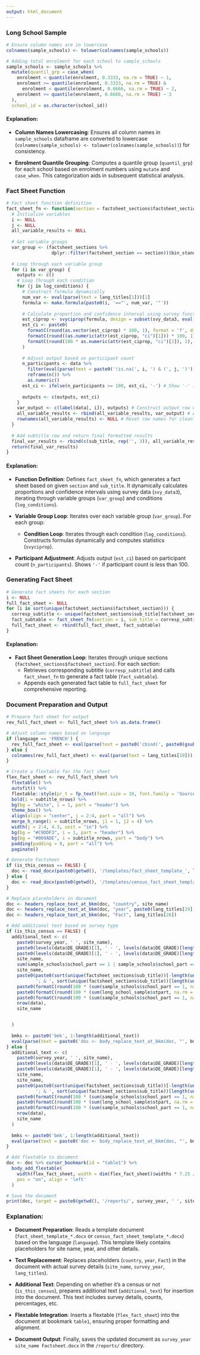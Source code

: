 ```yaml
---
output: html_document
---
```


### Long School Sample

```r
# Ensure column names are in lowercase
colnames(sample_schools) <- tolower(colnames(sample_schools))

# Adding total enrolment for each school to sample_schools
sample_schools <- sample_schools %>%
  mutate(quantil_grp = case_when(
    enrolment < quantile(enrolment, 0.3333, na.rm = TRUE) ~ 1,
    enrolment >= quantile(enrolment, 0.3333, na.rm = TRUE) &
      enrolment < quantile(enrolment, 0.6666, na.rm = TRUE) ~ 2,
    enrolment >= quantile(enrolment, 0.6666, na.rm = TRUE) ~ 3
  ),
  school_id = as.character(school_id)) 
```

#### Explanation:
- **Column Names Lowercasing**: Ensures all column names in `sample_schools` dataframe are converted to lowercase (`colnames(sample_schools) <- tolower(colnames(sample_schools))`) for consistency.
  
- **Enrolment Quantile Grouping**: Computes a quantile group (`quantil_grp`) for each school based on enrolment numbers using `mutate` and `case_when`. This categorization aids in subsequent statistical analysis.

### Fact Sheet Function

```r
# Fact sheet function definition
fact_sheet_fn <- function(section = factsheet_sections$factsheet_section[1], sub_title = factsheet_sections$sub_title[1]) {
  # Initialize variables
  i <- NULL
  j <- NULL
  all_variable_results <- NULL
  
  # Get variable groups
  var_group <- (factsheet_sections %>% 
                 dplyr::filter(factsheet_section == section))$bin_standard
  
  # Loop through each variable group
  for (i in var_group) {
    outputs <- c()
    # Loop through each condition
    for (j in log_conditions) {
      # Construct formula dynamically
      num_var <- eval(parse(text = lang_titles[1]))[1]
      formula <- make.formula(paste0(i, '=="', num_var, '"'))
      
      # Calculate proportion and confidence interval using survey functions
      est_ciprop <- svyciprop(formula, design = subset(svy_data3, eval(parse(text = j))), method = "lo", df = degrees_freedom)
      est_ci <- paste0(
        formatC(round(as.vector(est_ciprop) * 100, 1), format = 'f', digits = 1), '\n(',
        formatC(round((as.numeric(attr(est_ciprop, "ci")[1])) * 100, 1), format = 'f', digits = 1), ' - ',
        formatC(round(100 * as.numeric(attr(est_ciprop, "ci")[2]), 1), format = 'f', digits = 1), ')'
      )
      
      # Adjust output based on participant count
      n_participants <- data %>% 
        filter(eval(parse(text = paste0('!is.na(', i, ') & (', j, ')')))) %>% 
        reframe(n()) %>% 
        as.numeric()
      est_ci <- ifelse(n_participants >= 100, est_ci, '-') # Show '-' if participant count is less than 100
      
      outputs <- c(outputs, est_ci)
    }
    var_output <- c(label(data[, i]), outputs) # Construct output row with variable label and results
    all_variable_results <- rbind(all_variable_results, var_output) # Append to results dataframe
    rownames(all_variable_results) <- NULL # Reset row names for cleanliness
  }
  
  # Add subtitle row and return final formatted results
  final_var_results <- rbind(c(sub_title, rep('', 3)), all_variable_results)
  return(final_var_results)
}
```

#### Explanation:
- **Function Definition**: Defines `fact_sheet_fn`, which generates a fact sheet based on given `section` and `sub_title`. It dynamically calculates proportions and confidence intervals using survey data (`svy_data3`), iterating through variable groups (`var_group`) and conditions (`log_conditions`).
  
- **Variable Group Loop**: Iterates over each variable group (`var_group`). For each group:
  - **Condition Loop**: Iterates through each condition (`log_conditions`). Constructs formulas dynamically and computes statistics (`svyciprop`).
  
- **Participant Adjustment**: Adjusts output (`est_ci`) based on participant count (`n_participants`). Shows `'-'` if participant count is less than 100.

### Generating Fact Sheet

```r
# Generate fact sheets for each section
i <- NULL
full_fact_sheet <- NULL
for (i in sort(unique(factsheet_sections$factsheet_section))) {
  corresp_subtitle <- unique(factsheet_sections$sub_title[factsheet_sections$factsheet_section == i])
  fact_subtable <- fact_sheet_fn(section = i, sub_title = corresp_subtitle)
  full_fact_sheet <- rbind(full_fact_sheet, fact_subtable)
}
```

#### Explanation:
- **Fact Sheet Generation Loop**: Iterates through unique sections (`factsheet_sections$factsheet_section`). For each section:
  - Retrieves corresponding subtitle (`corresp_subtitle`) and calls `fact_sheet_fn` to generate a fact table (`fact_subtable`).
  - Appends each generated fact table to `full_fact_sheet` for comprehensive reporting.

### Document Preparation and Output

```r
# Prepare fact sheet for output
rev_full_fact_sheet <- full_fact_sheet %>% as.data.frame()

# Adjust column names based on language
if (language == 'FRENCH') {
  rev_full_fact_sheet <- eval(parse(text = paste0('cbind(', paste0(gsub('\\.', ',', rev_full_fact_sheet), collapse = ','), ')'))) %>% as.data.frame()
} else {
  colnames(rev_full_fact_sheet) <- eval(parse(text = lang_titles[19]))
}

# Create a flextable for the fact sheet
flex_fact_sheet <- rev_full_fact_sheet %>% 
  flextable() %>% 
  autofit() %>%
  flextable::style(pr_t = fp_text(font.size = 10, font.family = 'Source Sans Pro'), part = 'all') %>%
  bold(i = subtitle_nrows) %>%
  bg(bg = "white", i = 1, part = "header") %>%
  theme_box() %>%
  align(align = "center", j = 2:4, part = "all") %>%
  merge_h_range(i = subtitle_nrows, j1 = 1, j2 = 4) %>%
  width(j = 2:4, 4.3, unit = "in") %>%
  bg(bg = "#C9DDF3", i = 1, part = "header") %>%
  bg(bg = "#009ADE", i = subtitle_nrows, part = "body") %>%
  padding(padding = 0, part = "all") %>%
  paginate()

# Generate Factsheet
if (is_this_census == FALSE) {
  doc <- read_docx(paste0(getwd(), '/templates/fact_sheet_template_', language, '.docx'))
} else {
  doc <- read_docx(paste0(getwd(), '/templates/census_fact_sheet_template_', language, '.docx'))
}

# Replace placeholders in document
doc <- headers_replace_text_at_bkm(doc, "country", site_name)
doc <- headers_replace_text_at_bkm(doc, "year", paste0(lang_titles[29], ' ', survey_year))
doc <- headers_replace_text_at_bkm(doc, "Fact", lang_titles[26])

# Add additional text based on survey type
if (is_this_census == FALSE) {
  additional_text <- c(
    paste0(survey_year, ' ', site_name),
    paste0(levels(data$DE_GRADE)[1], ' - ', levels(data$DE_GRADE)[length(levels(data$DE_GRADE))]),
    paste0(levels(data$DE_GRADE)[1], ' - ', levels(data$DE_GRADE)[length(levels(data$DE_GRADE))]),
    site_name,
    sum(sample_schools$school_part == 1 | sample_schools$school_part == 0, na.rm = TRUE),
    site_name,
    paste0(paste0(sort(unique(factsheet_sections$sub_title))[-length(unique(factsheet_sections$sub_title))], collapse = '; '),
           '; & ', sort(unique(factsheet_sections$sub_title))[length(unique(factsheet_sections$sub_title))]),
    paste0(formatC(round(100 * (sum(sample_schools$school_part == 1, na.rm = TRUE) / sum(sample_schools$school_part == 1 | sample_schools$school_part == 0, na.rm = TRUE)), 1), format = 'f', digits = 1), '%'),
    paste0(formatC(round(100 * (sum(long_school_sample$stpart, na.rm = TRUE) / sum(long_school_sample$cenrol, na.rm = TRUE)), 1), format = 'f', digits = 1), '%'),
    paste0(formatC(round(100 * (sum(sample_schools$school_part == 1, na.rm = TRUE) / sum(sample_schools$school_part == 1 | sample_schools$school_part == 0, na.rm = TRUE)) * (sum(long_school_sample$stpart, na.rm = TRUE) / sum(long_school_sample$cenrol, na.rm = TRUE)), 1), format = 'f', digits = 1), '%'),
    nrow(data),
    site_name


  )
  
  bmks <- paste0('bmk', 1:length(additional_text))
  eval(parse(text = paste0('doc <- body_replace_text_at_bkm(doc, "', bmks, '", "', additional_text, '")')))
} else {
  additional_text <- c(
    paste0(survey_year, ' ', site_name),
    paste0(levels(data$DE_GRADE)[1], ' - ', levels(data$DE_GRADE)[length(levels(data$DE_GRADE))]),
    paste0(levels(data$DE_GRADE)[1], ' - ', levels(data$DE_GRADE)[length(levels(data$DE_GRADE))]),
    site_name,
    site_name,
    paste0(paste0(sort(unique(factsheet_sections$sub_title))[-length(unique(factsheet_sections$sub_title))], collapse = '; '),
           '; & ', sort(unique(factsheet_sections$sub_title))[length(unique(factsheet_sections$sub_title))]),
    paste0(formatC(round(100 * (sum(sample_schools$school_part == 1, na.rm = TRUE) / sum(sample_schools$school_part == 1 | sample_schools$school_part == 0, na.rm = TRUE)), 1), format = 'f', digits = 1), '%'),
    paste0(formatC(round(100 * (sum(long_school_sample$stpart, na.rm = TRUE) / sum(long_school_sample$cenrol, na.rm = TRUE)), 1), format = 'f', digits = 1), '%'),
    paste0(formatC(round(100 * (sum(sample_schools$school_part == 1, na.rm = TRUE) / sum(sample_schools$school_part == 1 | sample_schools$school_part == 0, na.rm = TRUE)) * (sum(long_school_sample$stpart, na.rm = TRUE) / sum(long_school_sample$cenrol, na.rm = TRUE)), 1), format = 'f', digits = 1), '%'),
    nrow(data),
    site_name
  )
  
  bmks <- paste0('bmk', 1:length(additional_text))
  eval(parse(text = paste0('doc <- body_replace_text_at_bkm(doc, "', bmks, '", "', additional_text, '")')))
}

# Add flextable to document
doc <- doc %>% cursor_bookmark(id = "table1") %>%
  body_add_flextable(
    width(flex_fact_sheet, width = dim(flex_fact_sheet)$widths * 7.25 / (flextable_dim(flex_fact_sheet)$widths)),
    pos = "on", align = 'left'
  )

# Save the document
print(doc, target = paste0(getwd(), '/reports/', survey_year, ' ', site_name, ' Factsheet.docx'))
```

### Explanation:
- **Document Preparation**: Reads a template document (`fact_sheet_template_*.docx` or `census_fact_sheet_template_*.docx`) based on the language (`language`). This template likely contains placeholders for site name, year, and other details.
  
- **Text Replacement**: Replaces placeholders (`country`, `year`, `Fact`) in the document with actual survey details (`site_name`, `survey_year`, `lang_titles`).
  
- **Additional Text**: Depending on whether it's a census or not (`is_this_census`), prepares additional text (`additional_text`) for insertion into the document. This text includes survey details, counts, percentages, etc.
  
- **Flextable Integration**: Inserts a flextable (`flex_fact_sheet`) into the document at bookmark `table1`, ensuring proper formatting and alignment.
  
- **Document Output**: Finally, saves the updated document as `survey_year site_name Factsheet.docx` in the `/reports/` directory.
